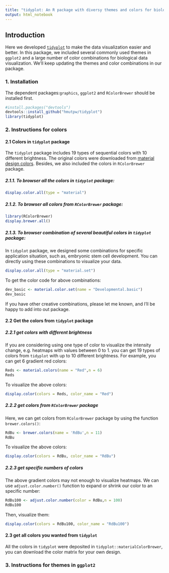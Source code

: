 ---
title: "tidyplot: An R package with diversy themes and colors for biological data visualization"
output: html_notebook
---

## Introduction

Here we developed [`tidyplot`](https://github.com/hmutpw/tidyplot) to make the data visualization easier and better. In this package, we included several commonly used themes in `ggplot2` and a large number of color combinations for biological data visualization. We'll keep updating the themes and color combinations in our package.

### 1. Installation

The dependent packages:`graphics`, `ggplot2` and `RColorBrewer` should be installed first.

```{r}
#install.packages("devtools")
devtools::install_github("hmutpw/tidyplot")
library(tidyplot)
```

### 2. Instructions for colors

#### 2.1 Colors in `tidyplot` package

The `tidyplot` package includes 19 types of sequential colors with 10 different brightness. The original colors were downloaded from [material design colors](https://www.materialpalette.com/colors). Besides, we also included the colors in `RColorBrewer` package.

##### 2.1.1. To browser all the colors in `tidyplot` package:

```{r}
display.color.all(type = "material")
```

##### 2.1.2. To browser all colors from `RColorBrewer` package:

```{r}
library(RColorBrewer)
display.brewer.all()
```

##### 2.1.3. To browser combination of several beautiful colors in `tidyplot` package:

In `tidyplot` package, we designed some combinations for specific application situation, such as, embryonic stem cell development. You can directly using these
combinations to visualize your data.

```{r}
display.color.all(type = "material.set")
```

To get the color code for above combinations:

```{r}
dev_basic <- material.color.set(name = "Developmental.basic")
dev_basic
```

If you have other creative combinations, please let me known, and I'll be happy to add into out package.

#### 2.2 Get the colors from `tidyplot` package

##### 2.2.1 get colors with different brightness

If you are considering using one type of color to visualize the intensity change, e.g. heatmaps with values between 0 to 1. you can get 19 types of colors from
`tidyplot` with up to 10 different brightness. For example, you can get 6 gradient red colors:

```{r}
Reds <- material.colors(name = "Red",n = 6)
Reds
```

To visualize the above colors:

```{r}
display.color(colors = Reds, color_name = "Red")
```

##### 2.2.2 get colors from `RColorBrewer` package

Here, we can get colors from `RColorBrewer` package by using the function `brewer.colors()`:

```{r}
RdBu <- brewer.colors(name = 'RdBu',n = 11)
RdBu
```
To visualize the above colors:
```{r}
display.color(colors = RdBu, color_name = "RdBu")
```

##### 2.2.3 get specific numbers of colors

The above gradient colors may not enough to visualize heatmaps. We can use `adjust.color.number()` function to expand or shrink our color to an specific number:

```{r}
RdBu100 <- adjust.color.number(color = RdBu,n = 100)
RdBu100

```

Then, visualize them:

```{r}
display.color(colors = RdBu100, color_name = "RdBu100")
```

#### 2.3 get all colors you wanted from `tidyplot`

All the colors in `tidyplot` were deposited in `tidyplot::materialColorBrewer`, you can download the color matrix for your own design.


### 3. Instructions for themes in `ggplot2`

